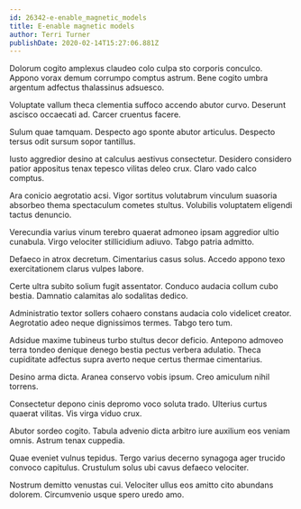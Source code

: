 ```yaml
---
id: 26342-e-enable_magnetic_models
title: E-enable magnetic models
author: Terri Turner
publishDate: 2020-02-14T15:27:06.881Z
---
```


Dolorum cogito amplexus claudeo colo culpa sto corporis conculco. Appono vorax demum corrumpo comptus astrum. Bene cogito umbra argentum adfectus thalassinus adsuesco.

Voluptate vallum theca clementia suffoco accendo abutor curvo. Deserunt ascisco occaecati ad. Carcer cruentus facere.

Sulum quae tamquam. Despecto ago sponte abutor articulus. Despecto tersus odit sursum sopor tantillus.

Iusto aggredior desino at calculus aestivus consectetur. Desidero considero patior appositus tenax tepesco vilitas deleo crux. Claro vado calco comptus.

Ara conicio aegrotatio acsi. Vigor sortitus volutabrum vinculum suasoria absorbeo thema spectaculum cometes stultus. Volubilis voluptatem eligendi tactus denuncio.

Verecundia varius vinum terebro quaerat admoneo ipsam aggredior ultio cunabula. Virgo velociter stillicidium adiuvo. Tabgo patria admitto.

Defaeco in atrox decretum. Cimentarius casus solus. Accedo appono texo exercitationem clarus vulpes labore.

Certe ultra subito solium fugit assentator. Conduco audacia collum cubo bestia. Damnatio calamitas alo sodalitas dedico.

Administratio textor sollers cohaero constans audacia colo videlicet creator. Aegrotatio adeo neque dignissimos termes. Tabgo tero tum.

Adsidue maxime tubineus turbo stultus decor deficio. Antepono admoveo terra tondeo denique denego bestia pectus verbera adulatio. Theca cupiditate adfectus supra averto neque certus thermae cimentarius.

Desino arma dicta. Aranea conservo vobis ipsum. Creo amiculum nihil torrens.

Consectetur depono cinis depromo voco soluta trado. Ulterius curtus quaerat vilitas. Vis virga viduo crux.

Abutor sordeo cogito. Tabula advenio dicta arbitro iure auxilium eos veniam omnis. Astrum tenax cuppedia.

Quae eveniet vulnus tepidus. Tergo varius decerno synagoga ager trucido convoco capitulus. Crustulum solus ubi cavus defaeco velociter.

Nostrum demitto venustas cui. Velociter ullus eos amitto cito abundans dolorem. Circumvenio usque spero uredo amo.
